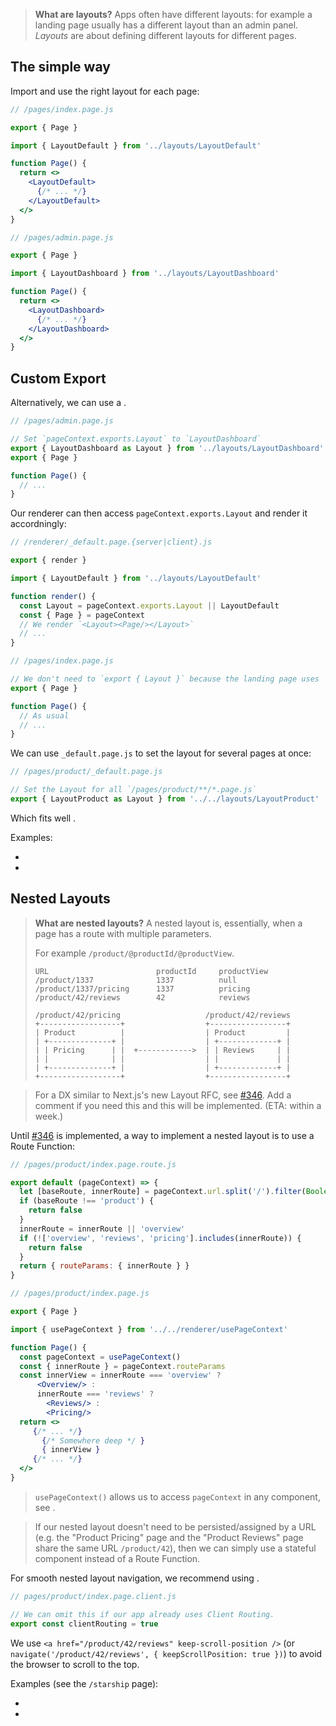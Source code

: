 
> **What are layouts?**
> Apps often have different layouts:
> for example a landing page usually has a different layout than an admin panel.
> *Layouts* are about defining different layouts for different pages.


## The simple way

Import and use the right layout for each page:

```jsx
// /pages/index.page.js

export { Page }

import { LayoutDefault } from '../layouts/LayoutDefault'

function Page() {
  return <>
    <LayoutDefault>
      {/* ... */}
    </LayoutDefault>
  </>
}
```

```jsx
// /pages/admin.page.js

export { Page }

import { LayoutDashboard } from '../layouts/LayoutDashboard'

function Page() {
  return <>
    <LayoutDashboard>
      {/* ... */}
    </LayoutDashboard>
  </>
}
```


## Custom Export

Alternatively, we can use a <Link href="/exports" text="Custom Export" />.

```js
// /pages/admin.page.js

// Set `pageContext.exports.Layout` to `LayoutDashboard`
export { LayoutDashboard as Layout } from '../layouts/LayoutDashboard'
export { Page }

function Page() {
  // ...
}
```

Our renderer can then access `pageContext.exports.Layout` and render it accordningly:

```js
// /renderer/_default.page.{server|client}.js

export { render }

import { LayoutDefault } from '../layouts/LayoutDefault'

function render() {
  const Layout = pageContext.exports.Layout || LayoutDefault
  const { Page } = pageContext
  // We render `<Layout><Page/></Layout>`
  // ...
}
```

```js
// /pages/index.page.js

// We don't need to `export { Layout }` because the landing page uses `<LayoutDefault>`
export { Page }

function Page() {
  // As usual
  // ...
}
```

We can use `_default.page.js` to set the layout for several pages at once:

```js
// /pages/product/_default.page.js

// Set the Layout for all `/pages/product/**/*.page.js`
export { LayoutProduct as Layout } from '../../layouts/LayoutProduct'
```

Which fits well <Link text="Domain-driven file structure" href='/file-structure#domain-driven' />.

Examples:
 - <RepoLink path="/examples/layouts-react/" />
 - <RepoLink path="/examples/layouts-vue/" />


## Nested Layouts

> **What are nested layouts?** A nested layout is, essentially, when a page has a route with multiple parameters.
>
> For example `/product/@productId/@productView`.
> ```
> URL                        productId     productView
> /product/1337              1337          null
> /product/1337/pricing      1337          pricing
> /product/42/reviews        42            reviews
> ```
> ```
> /product/42/pricing                   /product/42/reviews
> +------------------+                  +-----------------+
> | Product          |                  | Product         |
> | +--------------+ |                  | +-------------+ |
> | | Pricing      | |  +------------>  | | Reviews     | |
> | |              | |                  | |             | |
> | +--------------+ |                  | +-------------+ |
> +------------------+                  +-----------------+
> ```

> For a DX similar to Next.js's new Layout RFC, see [#346](https://github.com/brillout/vite-plugin-ssr/issues/346).
> Add a comment if you need this and this will be implemented. (ETA: within a week.)

Until [#346](https://github.com/brillout/vite-plugin-ssr/issues/346) is implemented,
a way to implement a nested layout is to use a Route Function:

```js
// /pages/product/index.page.route.js

export default (pageContext) => {
  let [baseRoute, innerRoute] = pageContext.url.split('/').filter(Boolean)
  if (baseRoute !== 'product') {
    return false
  }
  innerRoute = innerRoute || 'overview'
  if (!['overview', 'reviews', 'pricing'].includes(innerRoute)) {
    return false
  }
  return { routeParams: { innerRoute } }
}
```

```jsx
// /pages/product/index.page.js

export { Page }

import { usePageContext } from '../../renderer/usePageContext'

function Page() {
  const pageContext = usePageContext()
  const { innerRoute } = pageContext.routeParams
  const innerView = innerRoute === 'overview' ?
      <Overview/> :
      innerRoute === 'reviews' ?
        <Reviews/> :
        <Pricing/>
  return <>
     {/* ... */}
       {/* Somewhere deep */ }
       { innerView }
     {/* ... */}
  </>
}
```

> `usePageContext()` allows us to access `pageContext` in any component, see <Link href="/pageContext-anywhere" noBreadcrumb={true} />.

> If our nested layout doesn't need to be persisted/assigned by a URL (e.g. the "Product Pricing" page and the "Product Reviews" page share the same URL `/product/42`), then we can simply use a stateful component instead of a Route Function.


For smooth nested layout navigation, we recommend using <Link href="/client-routing" noBreadcrumb={true} />.

```js
// pages/product/index.page.client.js

// We can omit this if our app already uses Client Routing.
export const clientRouting = true
```

We use `<a href="/product/42/reviews" keep-scroll-position />` (or `navigate('/product/42/reviews', { keepScrollPosition: true })`) to avoid the browser to scroll to the top.

Examples (see the `/starship` page):
 - <RepoLink path="/examples/layouts-react/" />
 - <RepoLink path="/examples/layouts-vue/" />
